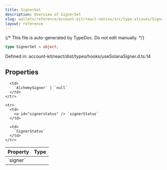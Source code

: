 ```yaml
---
title: SignerSet
description: Overview of SignerSet
slug: wallets/reference/account-kit/react-native/src/type-aliases/SignerSet
layout: reference
---
```


{/* This file is auto-generated by TypeDoc. Do not edit manually. */}

```ts
type SignerSet = object;
```

Defined in: account-kit/react/dist/types/hooks/useSolanaSigner.d.ts:14

## Properties

<table>
  <thead>
    <tr>
      <th align="left">Property</th>
      <th align="left">Type</th>
    </tr>
  </thead>

  <tbody>
    <tr>
      <td>
        <a id="signer" /> `signer`
      </td>

      <td>
        `AlchemySigner` | `null`
      </td>
    </tr>

    <tr>
      <td>
        <a id="signerstatus" /> `signerStatus`
      </td>

      <td>
        `SignerStatus`
      </td>
    </tr>

  </tbody>
</table>
